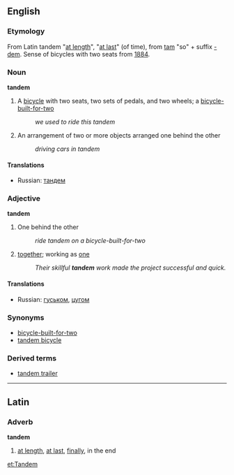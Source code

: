 ==English==
===Etymology===
From Latin tandem "[[at length]]", "[[at last]]" (of time), from [[tam]] "so" + suffix [[-dem]]. Sense of bicycles with two seats from [[w:1884|1884]].

===Noun===
{{wikipedia}}
'''tandem'''
# A [[bicycle]] with two seats, two sets of pedals, and two wheels; a [[bicycle-built-for-two]]
#:''we used to ride this tandem''
#An arrangement of two or more objects arranged one behind the other
#:''driving cars in tandem''

====Translations====
*Russian: [[тандем]]

===Adjective===
'''tandem'''
#One behind the other
#: ''ride tandem on a bicycle-built-for-two''
#[[together]]; working as [[one]]
#:''Their skillful '''tandem''' work made the project successful and quick.''

====Translations====
*Russian: [[гуськом]], [[цугом]]

===Synonyms===
*[[bicycle-built-for-two]]
*[[tandem bicycle]]

===Derived terms===
*[[tandem trailer]]

----
==Latin==
===Adverb===
'''tandem'''
#[[at length]], [[at last]], [[finally]], in the end

[[et:Tandem]]